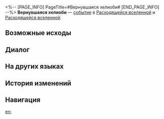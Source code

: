 <%-- [PAGE_INFO]
PageTitle=#Вернувшаяся хелиоби#
[END_PAGE_INFO] --%>
{{Дополнить}}
{{ВВ Событие Инфобокс
|id                 = 21101
|Название           = 
|Изображение        = Событие ВВ Вернувшаяся хелиоби.png
|Испытание_в_вв     = 
|Испытание_в_рое    = 
|Испытание_в_зиш    = 
|Испытание_в_рв     = Неизвестно
|Испытание_в_облнеп = Неизвестно
|Требования         = 
|Пред               = 
|След               = 
|Упоминания         = 
|Порядок            = 001
|Порядок_рв         = 093
}}
'''Вернувшаяся хелиоби''' — [[Расходящаяся вселенная/События|событие]] в [[Расходящаяся вселенная|Расходящейся вселенной]] и [[Расходящаяся вселенная|Расходящейся вселенной]].

==Возможные исходы==
{{Возможные исходы
|Выбор_1 = Не плачь, если проиграешь
|Результат_1 = Вступить в бой с Циррус и получить за победу благословения 2★: 2, а также 300 космических фрагментов.
|Режимы_1  = рв

|Выбор_2 = Не плачь, если проиграешь
|Результат_2 = Вступить в бой с Циррус и получить за победу компоненты 2★: 2.
|Режимы_2  = облнеп
}}

==Диалог==
{{Диалог Начало}}
:{{tx}}
{{Диалог Конец}}

==На других языках==
{{На других языках
|en   = The Returning Heliobus
|zhs  = 归来的岁阳
|zht  = 歸來的歲陽
|ja   = {{Rubi|帰|かえ}}ってきた{{Rubi|歳陽|さいよう}}
|ko   = 돌아온 세양
|es   = El heliobus de regreso
|fr   = Le retour de l'Héliobe
|ru   = Вернувшаяся хелиоби
|th   = Heliobi ที่หวนคืน
|vi   = Tuế Dương Trở Về
|de   = Rückkehr des Heliobus
|id   = Heliobus yang Kembali
|pt   = O Heliobus em Regresso
}}

==История изменений==
{{История изменений|null}}

==Навигация==
{{События ВВ Навбокс}}

[[en:]]